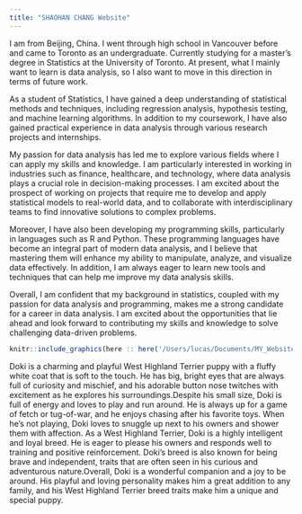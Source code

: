 ```yaml
---
title: "SHAOHAN CHANG Website"
---
```


I am from Beijing, China. I went through high school in Vancouver before and came to Toronto as an undergraduate. Currently studying for a master's degree in Statistics at the University of Toronto. At present, what I mainly want to learn is data analysis, so I also want to move in this direction in terms of future work.

As a student of Statistics, I have gained a deep understanding of statistical methods and techniques, including regression analysis, hypothesis testing, and machine learning algorithms. In addition to my coursework, I have also gained practical experience in data analysis through various research projects and internships.

My passion for data analysis has led me to explore various fields where I can apply my skills and knowledge. I am particularly interested in working in industries such as finance, healthcare, and technology, where data analysis plays a crucial role in decision-making processes. I am excited about the prospect of working on projects that require me to develop and apply statistical models to real-world data, and to collaborate with interdisciplinary teams to find innovative solutions to complex problems.

Moreover, I have also been developing my programming skills, particularly in languages such as R and Python. These programming languages have become an integral part of modern data analysis, and I believe that mastering them will enhance my ability to manipulate, analyze, and visualize data effectively. In addition, I am always eager to learn new tools and techniques that can help me improve my data analysis skills.

Overall, I am confident that my background in statistics, coupled with my passion for data analysis and programming, makes me a strong candidate for a career in data analysis. I am excited about the opportunities that lie ahead and look forward to contributing my skills and knowledge to solve challenging data-driven problems.


```r
knitr::include_graphics(here :: here('/Users/lucas/Documents/MY_Website/photo4.jpg'))
```

Doki is a charming and playful West Highland Terrier puppy with a fluffy white coat that is soft to the touch. He has big, bright eyes that are always full of curiosity and mischief, and his adorable button nose twitches with excitement as he explores his surroundings.Despite his small size, Doki is full of energy and loves to play and run around. He is always up for a game of fetch or tug-of-war, and he enjoys chasing after his favorite toys. When he's not playing, Doki loves to snuggle up next to his owners and shower them with affection.
As a West Highland Terrier, Doki is a highly intelligent and loyal breed. He is eager to please his owners and responds well to training and positive reinforcement. Doki's breed is also known for being brave and independent, traits that are often seen in his curious and adventurous nature.Overall, Doki is a wonderful companion and a joy to be around. His playful and loving personality makes him a great addition to any family, and his West Highland Terrier breed traits make him a unique and special puppy.